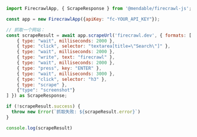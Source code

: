 ```js
import FirecrawlApp, { ScrapeResponse } from '@mendable/firecrawl-js';

const app = new FirecrawlApp({apiKey: "fc-YOUR_API_KEY"});

// 抓取一个网站：
const scrapeResult = await app.scrapeUrl('firecrawl.dev', { formats: ['markdown', 'html'], actions: [
    { type: "wait", milliseconds: 2000 },
    { type: "click", selector: "textarea[title=\"Search\"]" },
    { type: "wait", milliseconds: 2000 },
    { type: "write", text: "firecrawl" },
    { type: "wait", milliseconds: 2000 },
    { type: "press", key: "ENTER" },
    { type: "wait", milliseconds: 3000 },
    { type: "click", selector: "h3" },
    { type: "scrape" },
    {"type": "screenshot"}
] }) as ScrapeResponse;

if (!scrapeResult.success) {
  throw new Error(`抓取失败: ${scrapeResult.error}`)
}

console.log(scrapeResult)
```